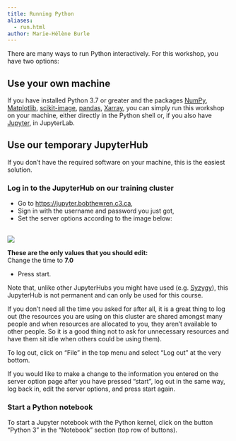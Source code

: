 ```yaml
---
title: Running Python
aliases:
  - run.html
author: Marie-Hélène Burle
---
```


There are many ways to run Python interactively. For this workshop, you have two options:

## Use your own machine

If you have installed Python 3.7 or greater and the packages [NumPy](https://numpy.org/), [Matplotlib](https://matplotlib.org/), [scikit-image](https://scikit-image.org/), [pandas](https://pandas.pydata.org/), [Xarray](https://docs.xarray.dev/en/stable/), you can simply run this workshop on your machine, either directly in the Python shell or, if you also have [Jupyter](https://jupyter.org/), in JupyterLab.

## Use our temporary JupyterHub

If you don't have the required software on your machine, this is the easiest solution.

### Log in to the JupyterHub on our training cluster

- Go to [https://jupyter.bobthewren.c3.ca](https://jupyter.bobthewren.c3.ca),
- Sign in with the username and password you just got,
- Set the server options according to the image below:<br><br>

![](img/jupyter_sever_options.png)

:::{.note}

**These are the only values that you should edit:** \
Change the time to **7.0**

:::

- Press start.

:::{.note}

Note that, unlike other JupyterHubs you might have used (e.g. [Syzygy](https://syzygy.ca/)), this JupyterHub is not permanent and can only be used for this course.

:::

If you don't need all the time you asked for after all, it is a great thing to log out (the resources you are using on this cluster are shared amongst many people and when resources are allocated to you, they aren't available to other people. So it is a good thing not to ask for unnecessary resources and have them sit idle when others could be using them).

To log out, click on "File" in the top menu and select "Log out" at the very bottom.

If you would like to make a change to the information you entered on the server option page after you have pressed "start", log out in the same way, log back in, edit the server options, and press start again.

### Start a Python notebook

To start a Jupyter notebook with the Python kernel, click on the button "Python 3" in the "Notebook" section (top row of buttons).
